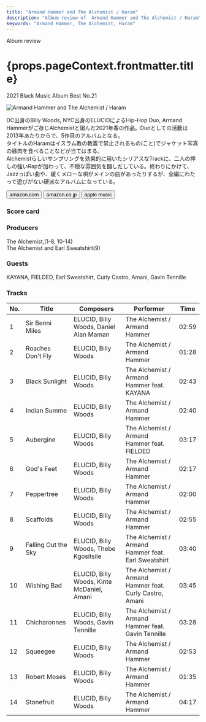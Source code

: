 ```yaml
---
title: "Armand Hammer and The Alchemist / Haram"
description: "Album review of  Armand Hammer and The Alchemist / Haram"
keywords: "Armand Hammer, The Alchemist, Haram"
---
```






<p className="largeP">Album review</p>
<h1 className="h1--no--margin">{props.pageContext.frontmatter.title}</h1>
<p className="largeP">
  <Link to="/best50/2021/">2021 Black Music Album Best No.21</Link>
</p>

<Row  className="image-card-group">
	<Column colMd={3} colLg={4} noGutterMdLeft="">
       <ImageCard>

![Armand Hammer and The Alchemist / Haram](../../images/cd/armandhammeralchemist1L.jpg)

</ImageCard>
	</Column>
	<Column colMd={4} colLg={8} noGutterMdLeft="">
		<p>
			DC出身のBilly Woods, NYC出身のELUCIDによるHip-Hop Duo, Armand Hammerがご存じAlchemistと組んだ2021年春の作品。Duoとしての活動は2013年あたりからで、5作目のアルバムとなる。
			<br/>タイトルのHaramはイスラム教の教義で禁止されるもの(こと)でジャケット写真の豚肉を食べることなどが当てはまる。
			<br/>Alchemistらしいサンプリングを効果的に用いたシリアスなTrackに、二人の押しの強いRapが加わって、不穏な雰囲気を醸しだしている。終わりにかけて、Jazzっぽい曲や、緩くメローな唄がメインの曲があったりするが、全編にわたって遊びがない硬派なアルバムになっている。
		</p>
		<div>
		  <Button className="button-right-mergin"  href="https://amzn.to/3i5ndiF" renderIcon={ArrowUpRight} size='sm' kind='primary'>
  	    amazon.com
  	  </Button>
  	  <Button className="button-right-mergin"  href="https://amzn.to/3CHxwTQ" renderIcon={ArrowUpRight} size='sm' kind='secondary'>
  	    amazon.co.jp
  	  </Button>
			<Button className="button-right-mergin"  href="https://apple.co/3KBmgLi" renderIcon={ArrowUpRight} size='sm' kind='tertiary'>
  	   	apple music
  	  </Button>
			<AdvJS2/>
		</div>
	</Column>
</Row>
<Row >
	<Column colMd={4} colLg={4} noGutterMdLeft="">
		<div>
		  <h3>Score card</h3>
			<SliderJS1 value="3" />
		  <SliderJS2 value="2" />
			<SliderJS3 value="1" />
		  <SliderJS4 value="7" />
		</div>
	</Column>
	<Column colMd={8} colLg={8} noGutterMdLeft="">
		<div>
			<h3>Producers</h3>
			<p>
				The Alchemist,(1-8, 10-14)
				<br/>The Alchemist and Earl Sweatshirt(9)
			</p>
			<h3>Guests</h3>
			<p>
				KAYANA, FIELDED, Earl Sweatshirt, Curly Castro, Amani, Gavin Tennille
			</p>
		</div>
	</Column>
</Row>

<h3>Tracks</h3>

| No. | Title               | Composers                                  | Performer                                               | Time  |
| --- | ------------------- | ------------------------------------------ | ------------------------------------------------------- | ----- |
| 1   | Sir Benni Miles     | ELUCID, Billy Woods, Daniel Alan Maman     | The Alchemist / Armand Hammer                           | 02:59 |
| 2   | Roaches Don't Fly   | ELUCID, Billy Woods                        | The Alchemist / Armand Hammer                           | 01:28 |
| 3   | Black Sunlight      | ELUCID, Billy Woods                        | The Alchemist / Armand Hammer feat. KAYANA              | 02:43 |
| 4   | Indian Summe        | ELUCID, Billy Woods                        | The Alchemist / Armand Hammer                           | 02:40 |
| 5   | Aubergine           | ELUCID, Billy Woods                        | The Alchemist / Armand Hammer feat. FIELDED             | 03:17 |
| 6   | God's Feet          | ELUCID, Billy Woods                        | The Alchemist / Armand Hammer                           | 02:17 |
| 7   | Peppertree          | ELUCID, Billy Woods                        | The Alchemist / Armand Hammer                           | 02:00 |
| 8   | Scaffolds           | ELUCID, Billy Woods                        | The Alchemist / Armand Hammer                           | 02:55 |
| 9   | Falling Out the Sky | ELUCID, Billy Woods, Thebe Kgositsile      | The Alchemist / Armand Hammer feat. Earl Sweatshirt     | 03:40 |
| 10  | Wishing Bad         | ELUCID, Billy Woods, Kinte McDaniel, Amani | The Alchemist / Armand Hammer feat. Curly Castro, Amani | 03:45 |
| 11  | Chicharonnes        | ELUCID, Billy Woods, Gavin Tennille        | The Alchemist / Armand Hammer feat. Gavin Tennille      | 03:28 |
| 12  | Squeegee            | ELUCID, Billy Woods                        | The Alchemist / Armand Hammer                           | 02:53 |
| 13  | Robert Moses        | ELUCID, Billy Woods                        | The Alchemist / Armand Hammer                           | 01:35 |
| 14  | Stonefruit          | ELUCID, Billy Woods                        | The Alchemist / Armand Hammer                           | 04:17 |

<Row>
  <Column colMd={3} colLg={3} noGutterMdLeft>
    <Review1 />
  </Column>
</Row>

<AdvJS3 />
